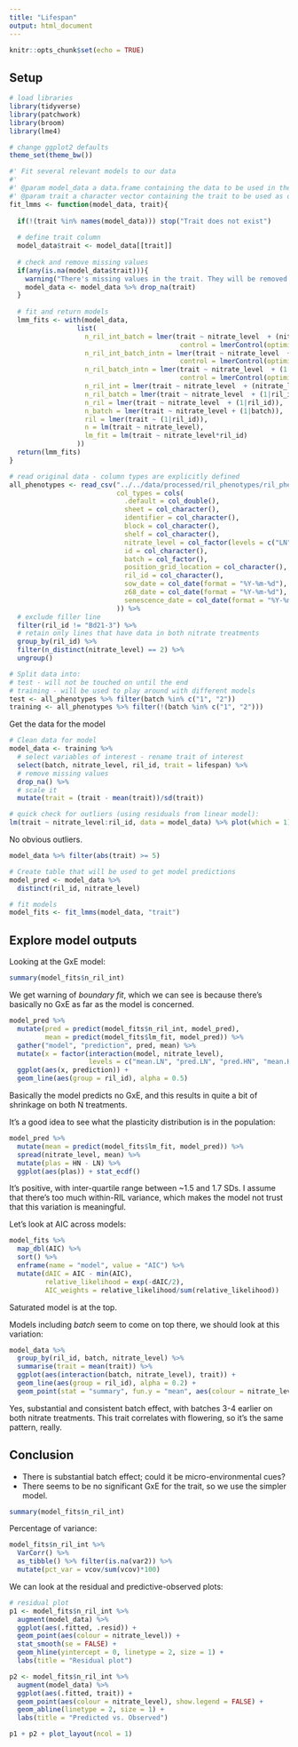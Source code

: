 ```yaml
---
title: "Lifespan"
output: html_document
---
```


```r
knitr::opts_chunk$set(echo = TRUE)
```

## Setup

```r
# load libraries
library(tidyverse)
library(patchwork)
library(broom)
library(lme4)

# change ggplot2 defaults
theme_set(theme_bw())
```

```r
#' Fit several relevant models to our data
#'
#' @param model_data a data.frame containing the data to be used in the model
#' @param trait a character vector containing the trait to be used as outcome variable
fit_lmms <- function(model_data, trait){
  
  if(!(trait %in% names(model_data))) stop("Trait does not exist")
  
  # define trait column
  model_data$trait <- model_data[[trait]]
  
  # check and remove missing values
  if(any(is.na(model_data$trait))){
    warning("There's missing values in the trait. They will be removed.\n")
    model_data <- model_data %>% drop_na(trait)
  }
  
  # fit and return models
  lmm_fits <- with(model_data,
                 list(
                   n_ril_int_batch = lmer(trait ~ nitrate_level  + (nitrate_level|ril_id) + (1|batch),
                                           control = lmerControl(optimizer ="Nelder_Mead")),
                   n_ril_int_batch_intn = lmer(trait ~ nitrate_level  + (nitrate_level|ril_id) + (nitrate_level|batch),
                                           control = lmerControl(optimizer ="Nelder_Mead")),
                   n_ril_batch_intn = lmer(trait ~ nitrate_level  + (1|ril_id) + (nitrate_level|batch),
                                           control = lmerControl(optimizer ="Nelder_Mead")),
                   n_ril_int = lmer(trait ~ nitrate_level  + (nitrate_level|ril_id)),
                   n_ril_batch = lmer(trait ~ nitrate_level  + (1|ril_id) + (1|batch)),
                   n_ril = lmer(trait ~ nitrate_level  + (1|ril_id)),
                   n_batch = lmer(trait ~ nitrate_level + (1|batch)),
                   ril = lmer(trait ~ (1|ril_id)),
                   n = lm(trait ~ nitrate_level),
                   lm_fit = lm(trait ~ nitrate_level*ril_id)
                 ))
  return(lmm_fits)
}
```


```r
# read original data - column types are explicitly defined
all_phenotypes <- read_csv("../../data/processed/ril_phenotypes/ril_phenotypic_data.csv",
                           col_types = cols(
                             .default = col_double(),
                             sheet = col_character(),
                             identifier = col_character(),
                             block = col_character(),
                             shelf = col_character(),
                             nitrate_level = col_factor(levels = c("LN", "HN")),
                             id = col_character(),
                             batch = col_factor(),
                             position_grid_location = col_character(),
                             ril_id = col_character(),
                             sow_date = col_date(format = "%Y-%m-%d"),
                             z68_date = col_date(format = "%Y-%m-%d"),
                             senescence_date = col_date(format = "%Y-%m-%d")
                           )) %>% 
  # exclude filler line
  filter(ril_id != "Bd21-3") %>% 
  # retain only lines that have data in both nitrate treatments
  group_by(ril_id) %>% 
  filter(n_distinct(nitrate_level) == 2) %>% 
  ungroup()

# Split data into:
# test - will not be touched on until the end
# training - will be used to play around with different models
test <- all_phenotypes %>% filter(batch %in% c("1", "2"))
training <- all_phenotypes %>% filter(!(batch %in% c("1", "2")))
```

Get the data for the model

```r
# Clean data for model
model_data <- training %>% 
  # select variables of interest - rename trait of interest
  select(batch, nitrate_level, ril_id, trait = lifespan) %>% 
  # remove missing values
  drop_na() %>% 
  # scale it
  mutate(trait = (trait - mean(trait))/sd(trait))

# quick check for outliers (using residuals from linear model):
lm(trait ~ nitrate_level:ril_id, data = model_data) %>% plot(which = 1)
```

No obvious outliers.

```r
model_data %>% filter(abs(trait) >= 5)
```


```r
# Create table that will be used to get model predictions
model_pred <- model_data %>% 
  distinct(ril_id, nitrate_level)

# fit models
model_fits <- fit_lmms(model_data, "trait")
```


## Explore model outputs

Looking at the GxE model:

```r
summary(model_fits$n_ril_int)
```

We get warning of _boundary fit_, which we can see is because there's basically no GxE as far as the model is concerned.

```r
model_pred %>% 
  mutate(pred = predict(model_fits$n_ril_int, model_pred),
         mean = predict(model_fits$lm_fit, model_pred)) %>% 
  gather("model", "prediction", pred, mean) %>% 
  mutate(x = factor(interaction(model, nitrate_level), 
                    levels = c("mean.LN", "pred.LN", "pred.HN", "mean.HN"))) %>% 
  ggplot(aes(x, prediction)) +
  geom_line(aes(group = ril_id), alpha = 0.5)
```

Basically the model predicts no GxE, and this results in quite a bit of shrinkage on both N treatments. 

It's a good idea to see what the plasticity distribution is in the population:

```r
model_pred %>% 
  mutate(mean = predict(model_fits$lm_fit, model_pred)) %>% 
  spread(nitrate_level, mean) %>% 
  mutate(plas = HN - LN) %>% 
  ggplot(aes(plas)) + stat_ecdf()
```

It's positive, with inter-quartile range between ~1.5 and 1.7 SDs. 
I assume that there's too much within-RIL variance, which makes the model not trust that this variation is meaningful. 

Let's look at AIC across models:

```r
model_fits %>% 
  map_dbl(AIC) %>% 
  sort() %>% 
  enframe(name = "model", value = "AIC") %>% 
  mutate(dAIC = AIC - min(AIC),
         relative_likelihood = exp(-dAIC/2),
         AIC_weights = relative_likelihood/sum(relative_likelihood))
```

Saturated model is at the top. 

Models including _batch_ seem to come on top there, we should look at this variation:

```r
model_data %>% 
  group_by(ril_id, batch, nitrate_level) %>% 
  summarise(trait = mean(trait)) %>% 
  ggplot(aes(interaction(batch, nitrate_level), trait)) + 
  geom_line(aes(group = ril_id), alpha = 0.2) +
  geom_point(stat = "summary", fun.y = "mean", aes(colour = nitrate_level), size = 3)
```

Yes, substantial and consistent batch effect, with batches 3-4 earlier on both nitrate treatments.
This trait correlates with flowering, so it's the same pattern, really.


## Conclusion

- There is substantial batch effect; could it be micro-environmental cues?
- There seems to be no significant GxE for the trait, so we use the simpler model. 

```r
summary(model_fits$n_ril_int)
```

Percentage of variance:

```r
model_fits$n_ril_int %>% 
  VarCorr() %>% 
  as_tibble() %>% filter(is.na(var2)) %>% 
  mutate(pct_var = vcov/sum(vcov)*100)
```

We can look at the residual and predictive-observed plots:

```r
# residual plot
p1 <- model_fits$n_ril_int %>% 
  augment(model_data) %>% 
  ggplot(aes(.fitted, .resid)) +
  geom_point(aes(colour = nitrate_level)) + 
  stat_smooth(se = FALSE) +
  geom_hline(yintercept = 0, linetype = 2, size = 1) +
  labs(title = "Residual plot")

p2 <- model_fits$n_ril_int %>% 
  augment(model_data) %>% 
  ggplot(aes(.fitted, trait)) +
  geom_point(aes(colour = nitrate_level), show.legend = FALSE) + 
  geom_abline(linetype = 2, size = 1) +
  labs(title = "Predicted vs. Observed")

p1 + p2 + plot_layout(ncol = 1)
```

